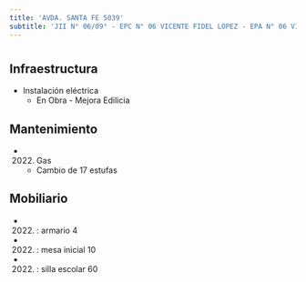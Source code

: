 ```yaml
---
title: 'AVDA. SANTA FE 5039'
subtitle: 'JII N° 06/09° - EPC N° 06 VICENTE FIDEL LOPEZ - EPA N° 06 VICENTE FIDEL LOPEZ'
---
```


#
## Infraestructura

* Instalación eléctrica 
    + En Obra - Mejora Edilicia 


## Mantenimiento

*  (2022) Gas 
    + Cambio de 17 estufas


## Mobiliario

*  (2022) : armario 4 

*  (2022) : mesa inicial 10 

*  (2022) : silla escolar 60 










